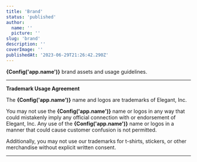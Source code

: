 ```yaml
---
title: 'Brand'
status: 'published'
author:
  name: ''
  picture: ''
slug: 'brand'
description: ''
coverImage: ''
publishedAt: '2023-06-29T21:26:42.290Z'
---
```



**{Config('app.name')}** brand assets and usage guidelines.

---

**Trademark Usage Agreement**

The **{Config('app.name')}** name and logos are trademarks of Elegant, Inc.

You may not use the **{Config('app.name')}** name or logos in any way that could mistakenly imply any official connection with or endorsement of Elegant, Inc. Any use of the **{Config('app.name')}** name or logos in a manner that could cause customer confusion is not permitted.

Additionally, you may not use our trademarks for t-shirts, stickers, or other merchandise without explicit written consent.



---

